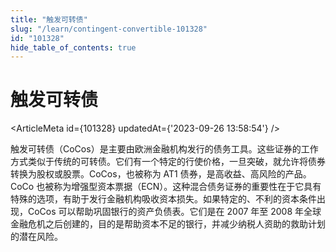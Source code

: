 ```yaml
---
title: "触发可转债"
slug: "/learn/contingent-convertible-101328"
id: "101328"
hide_table_of_contents: true
---
```



# 触发可转债

<ArticleMeta id={101328} updatedAt={'2023-09-26 13:58:54'} />
<div className='border-solid border-b border-t-0 my-4 border-[var(--ifm-color-gray-300)]' />

触发可转债（CoCos）是主要由欧洲金融机构发行的债务工具。这些证券的工作方式类似于传统的可转债。它们有一个特定的行使价格，一旦突破，就允许将债券转换为股权或股票。CoCos，也被称为 AT1 债券，是高收益、高风险的产品。CoCo 也被称为增强型资本票据（ECN）。这种混合债务证券的重要性在于它具有特殊的选项，有助于发行金融机构吸收资本损失。如果特定的、不利的资本条件出现，CoCos 可以帮助巩固银行的资产负债表。它们是在 2007 年至 2008 年全球金融危机之后创建的，目的是帮助资本不足的银行，并减少纳税人资助的救助计划的潜在风险。
